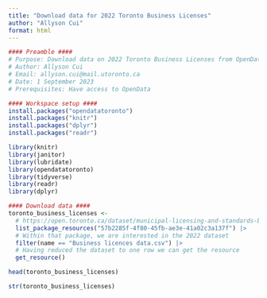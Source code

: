 ```yaml
---
title: "Download data for 2022 Toronto Business Licenses"
author: "Allyson Cui"
format: html
---
```


```r
#### Preamble ####
# Purpose: Download data on 2022 Toronto Business Licenses from OpenData
# Author: Allyson Cui
# Email: allyson.cui@mail.utoronto.ca
# Date: 1 September 2023
# Prerequisites: Have access to OpenData
```

```r
#### Workspace setup ####
install.packages("opendatatoronto")
install.packages("knitr")
install.packages("dplyr")
install.packages("readr")

library(knitr)
library(janitor)
library(lubridate)
library(opendatatoronto)
library(tidyverse)
library(readr)
library(dplyr)
```

```r
#### Download data ####
toronto_business_licenses <-
  # https://open.toronto.ca/dataset/municipal-licensing-and-standards-business-licences-and-permits/
  list_package_resources("57b2285f-4f80-45fb-ae3e-41a02c3a137f") |>
  # Within that package, we are interested in the 2022 dataset
  filter(name == "Business licences data.csv") |>
  # Having reduced the dataset to one row we can get the resource
  get_resource()

head(toronto_business_licenses)
```

```r
str(toronto_business_licenses)

```

